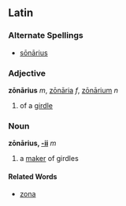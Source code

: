 ==Latin==
===Alternate Spellings===
*[[sonarius|sōnārius]]
===Adjective===
'''zōnārius''' ''m'', [[zonaria|zōnāria]] ''f'', [[zonarium|zōnārium]] ''n''

#of a [[girdle]]
===Noun===
'''zōnārius, [[Wiktionary Appendix:Latin second declension|-ii]]''' ''m''

#a [[maker]] of girdles
====Related Words====
*[[zona]]